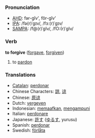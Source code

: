=== Pronunciation ===
*[[w:AHD|AHD]]: fər-gĭv', fôr-gĭv'
*[[w:IPA|IPA]]: /fə(r)ˈgɪv/, /fɔː(r)ˈgɪv/
*[[w:SAMPA|SAMPA]]: /f@(r)ˈgIv/, /fO:(r)ˈgIv/

=== Verb ===
'''to forgive''' ([[forgave]], [[forgiven]])

# to [[pardon]]

=== Translations ===
*[[Catalan]]: [[perdonar]]
*Chinese Characters: [[諒]], [[谅]]
*Chinese: [[原谅]]
*Dutch: [[vergeven]]
*Indonesian: [[maaf|memaafkan]], [[ampun|mengampuni]]
*Italian: [[perdonare]]
*Japanese: [[許す]] ([[ゆるす]], yurusu)
*Spanish: [[perdonar]]
*Swedish: [[förlåta]]